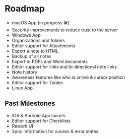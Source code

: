 # Roadmap

- macOS App (in progress 🛠)
- Security improvements to reduce trust to the server
- Windows App
- Organizations and folders
- Editor support for Attachments
- Export a note to HTML
- Backup of all notes
- Export to PDFs and Word documents
- Editor support for links and bi-directional note links
- Note history
- Awareness features like who is online & cursor position
- Editor support for Tables
- Linux App
<!-- - Federation for Servers -->

## Past Milestones

- iOS & Android App launch
- Editor support for Checklists
- Rework UI
- Sync information for sucess & error states
